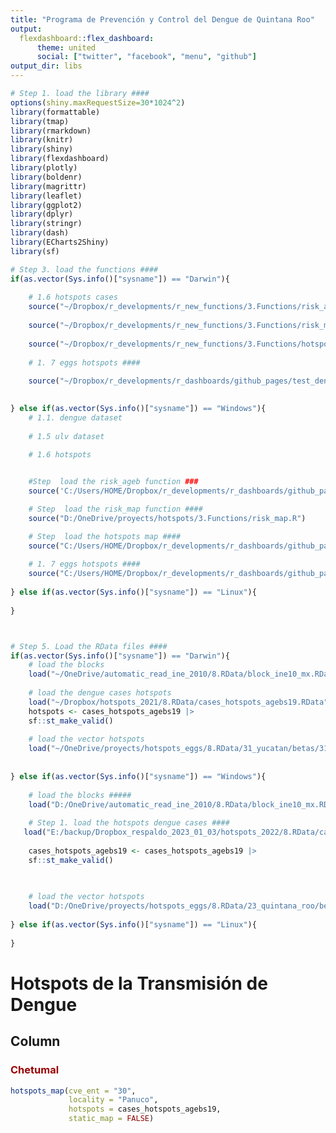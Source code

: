 ```yaml
---
title: "Programa de Prevención y Control del Dengue de Quintana Roo"
output: 
  flexdashboard::flex_dashboard:
      theme: united
      social: ["twitter", "facebook", "menu", "github"]
output_dir: libs      
---
```


```r

# Step 1. load the library ####
options(shiny.maxRequestSize=30*1024^2)
library(formattable)
library(tmap)
library(rmarkdown)
library(knitr)
library(shiny)
library(flexdashboard)
library(plotly)
library(boldenr)
library(magrittr)
library(leaflet)
library(ggplot2)
library(dplyr)
library(stringr)
library(dash)
library(ECharts2Shiny)
library(sf)

# Step 3. load the functions ####
if(as.vector(Sys.info()["sysname"]) == "Darwin"){
    
    # 1.6 hotspots cases
    source("~/Dropbox/r_developments/r_new_functions/3.Functions/risk_agebs.R")
    
    source("~/Dropbox/r_developments/r_new_functions/3.Functions/risk_map.R")
    
    source("~/Dropbox/r_developments/r_new_functions/3.Functions/hotspots_map.R")
    
    # 1. 7 eggs hotspots ####
    
    source("~/Dropbox/r_developments/r_dashboards/github_pages/test_denv_dash_oax/3.Functions/eggs_hotspots_intensity_map_year.R")

    
} else if(as.vector(Sys.info()["sysname"]) == "Windows"){
    # 1.1. dengue dataset
    
    # 1.5 ulv dataset
    
    # 1.6 hotspots


    #Step  load the risk_ageb function ###
    source('C:/Users/HOME/Dropbox/r_developments/r_dashboards/github_pages/test_dashboard/3.Functions/risk_agebs.R')

    # Step  load the risk_map function ####
    source("D:/OneDrive/proyects/hotspots/3.Functions/risk_map.R")

    # Step  load the hotspots map ####
    source("C:/Users/HOME/Dropbox/r_developments/r_dashboards/github_pages/test_dashboard/3.Functions/hotspots_map.R")
    
    # 1. 7 eggs hotspots ####
    source("C:/Users/HOME/Dropbox/r_developments/r_dashboards/github_pages/test_denv_dash_oax/3.Functions/eggs_hotspots_intensity_map_year.R")
    
} else if(as.vector(Sys.info()["sysname"]) == "Linux"){
    
}



# Step 5. Load the RData files ####
if(as.vector(Sys.info()["sysname"]) == "Darwin"){
    # load the blocks
    load("~/OneDrive/automatic_read_ine_2010/8.RData/block_ine10_mx.RData")
    
    # load the dengue cases hotspots
    load("~/Dropbox/hotspots_2021/8.RData/cases_hotspots_agebs19.RData")
    hotspots <- cases_hotspots_agebs19 |>
    sf::st_make_valid()
    
    # load the vector hotspots
    load("~/OneDrive/proyects/hotspots_eggs/8.RData/31_yucatan/betas/31_yucatan_zinb1_betas.RData")
    
    
} else if(as.vector(Sys.info()["sysname"]) == "Windows"){
    
    # load the blocks #####
    load("D:/OneDrive/automatic_read_ine_2010/8.RData/block_ine10_mx.RData") 
    
    # Step 1. load the hotspots dengue cases ####
   load("E:/backup/Dropbox_respaldo_2023_01_03/hotspots_2022/8.RData/cases_hotspots_agebs19.RData")
    
    cases_hotspots_agebs19 <- cases_hotspots_agebs19 |>
    sf::st_make_valid()

    
    
    # load the vector hotspots
    load("D:/OneDrive/proyects/hotspots_eggs/8.RData/23_quintana_roo/betas/23_quintana_roo_zinb1_betas.RData")
    
} else if(as.vector(Sys.info()["sysname"]) == "Linux"){
    
}


```

# **Hotspots de la Transmisión de Dengue**

## Column {.tabset}

### [**Chetumal**]{style="color:#990000"}

```r
hotspots_map(cve_ent = "30",
             locality = "Panuco",
             hotspots = cases_hotspots_agebs19,
             static_map = FALSE)

```
